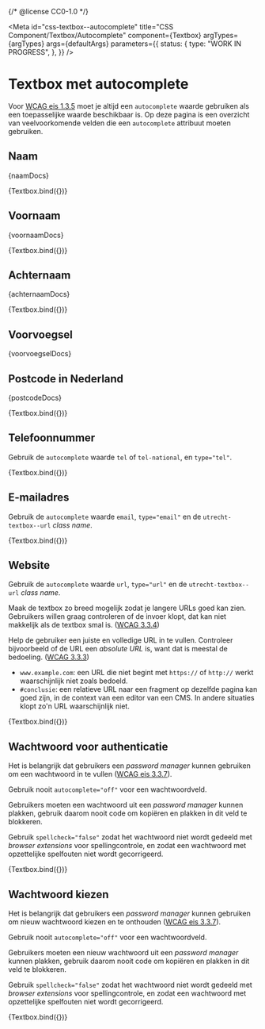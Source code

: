 {/* @license CC0-1.0 */}


<Meta
  id="css-textbox--autocomplete"
  title="CSS Component/Textbox/Autocomplete"
  component={Textbox}
  argTypes={argTypes}
  args={defaultArgs}
  parameters={{
    status: {
      type: "WORK IN PROGRESS",
    },
  }}
/>

# Textbox met autocomplete

Voor [WCAG eis 1.3.5](https://www.w3.org/TR/WCAG21/#identify-input-purpose) moet je altijd een `autocomplete` waarde gebruiken als een toepasselijke waarde beschikbaar is. Op deze pagina is een overzicht van veelvoorkomende velden die een `autocomplete` attribuut moeten gebruiken.

## Naam

<Description>{naamDocs}</Description>

<Canvas>
  <Story
    name="Naam"
    args={{
      ...exampleArgs,
      autocomplete: "name",
      spellcheck: "false",
      value: "Sjors van Amerongen",
    }}
    parameters={{
      chromatic: { disableSnapshot: true },
    }}
  >
    {Textbox.bind({})}
  </Story>
</Canvas>

## Voornaam

<Description>{voornaamDocs}</Description>

<Canvas>
  <Story
    name="Voornaam"
    args={{
      ...exampleArgs,
      value: "Sjors",
      autocomplete: "given-name",
      spellcheck: "false",
    }}
    parameters={{
      chromatic: { disableSnapshot: true },
    }}
  >
    {Textbox.bind({})}
  </Story>
</Canvas>

## Achternaam

<Description>{achternaamDocs}</Description>

<Canvas>
  <Story
    name="Achternaam"
    args={{
      ...exampleArgs,
      value: "van der Meer",
      autocomplete: "family-name",
      spellcheck: "false",
    }}
    parameters={{
      chromatic: { disableSnapshot: true },
    }}
  >
    {Textbox.bind({})}
  </Story>
</Canvas>

## Voorvoegsel

<Description>{voorvoegselDocs}</Description>

## Postcode in Nederland

<Description>{postcodeDocs}</Description>

<Canvas>
  <Story
    name="Postcode"
    args={{
      ...exampleArgs,
      value: "3521 AZ",
      autocomplete: "postal-code",
      spellcheck: "false",
    }}
    parameters={{
      chromatic: { disableSnapshot: true },
    }}
  >
    {Textbox.bind({})}
  </Story>
</Canvas>

## Telefoonnummer

Gebruik de `autocomplete` waarde `tel` of `tel-national`, en `type="tel"`.

<Canvas>
  <Story
    name="Telefoonnummer"
    args={{
      ...exampleArgs,
      autocomplete: "tel",
      spellcheck: "false",
      type: "tel",
      value: "+31 30 286 00 00",
    }}
    parameters={{
      chromatic: { disableSnapshot: true },
    }}
  >
    {Textbox.bind({})}
  </Story>
</Canvas>

## E-mailadres

Gebruik de `autocomplete` waarde `email`, `type="email"` en de `utrecht-textbox--url` _class name_.

<Canvas>
  <Story
    name="E-mailadres"
    args={{
      ...exampleArgs,
      autocomplete: "email",
      spellcheck: "false",
      type: "email",
      value: "info@example.fi",
    }}
    parameters={{
      chromatic: { disableSnapshot: true },
    }}
  >
    {Textbox.bind({})}
  </Story>
</Canvas>

## Website

Gebruik de `autocomplete` waarde `url`, `type="url"` en de `utrecht-textbox--url` _class name_.

Maak de textbox zo breed mogelijk zodat je langere URLs goed kan zien. Gebruikers willen graag controleren of de invoer klopt, dat kan niet makkelijk als de textbox smal is. ([WCAG 3.3.4](https://www.w3.org/TR/WCAG21/#error-prevention-legal-financial-data))

Help de gebruiker een juiste en volledige URL in te vullen. Controleer bijvoorbeeld of de URL een _absolute URL_ is, want dat is meestal de bedoeling. ([WCAG 3.3.3](https://www.w3.org/TR/WCAG21/#error-suggestion))

- `www.example.com`: een URL die niet begint met `https://` of `http://` werkt waarschijnlijk niet zoals bedoeld.
- `#conclusie`: een relatieve URL naar een fragment op dezelfde pagina kan goed zijn, in de context van een editor van een CMS. In andere situaties klopt zo'n URL waarschijnlijk niet.

<Canvas>
  <Story
    name="Website"
    args={{
      ...exampleArgs,
      autocomplete: "url",
      spellcheck: "false",
      type: "url",
      value: "https://example.fi",
    }}
    parameters={{
      chromatic: { disableSnapshot: true },
    }}
  >
    {Textbox.bind({})}
  </Story>
</Canvas>

## Wachtwoord voor authenticatie

Het is belangrijk dat gebruikers een _password manager_ kunnen gebruiken om een wachtwoord in te vullen ([WCAG eis 3.3.7](https://www.w3.org/TR/WCAG22/#accessible-authentication)).

Gebruik nooit `autocomplete="off"` voor een wachtwoordveld.

Gebruikers moeten een wachtwoord uit een _password manager_ kunnen plakken, gebruik daarom nooit code om kopiëren en plakken in dit veld te blokkeren.

Gebruik `spellcheck="false"` zodat het wachtwoord niet wordt gedeeld met _browser extensions_ voor spellingcontrole, en zodat een wachtwoord met opzettelijke spelfouten niet wordt gecorrigeerd.

<Canvas>
  <Story
    name="Wachtwoord"
    args={{
      ...exampleArgs,
      autocomplete: "current-password",
      spellcheck: "false",
      type: "password",
    }}
  >
    {Textbox.bind({})}
  </Story>
</Canvas>

## Wachtwoord kiezen

Het is belangrijk dat gebruikers een _password manager_ kunnen gebruiken om nieuw wachtwoord kiezen en te onthouden ([WCAG eis 3.3.7](https://www.w3.org/TR/WCAG22/#accessible-authentication)).

Gebruik nooit `autocomplete="off"` voor een wachtwoordveld.

Gebruikers moeten een nieuw wachtwoord uit een _password manager_ kunnen plakken, gebruik daarom nooit code om kopiëren en plakken in dit veld te blokkeren.

Gebruik `spellcheck="false"` zodat het wachtwoord niet wordt gedeeld met _browser extensions_ voor spellingcontrole, en zodat een wachtwoord met opzettelijke spelfouten niet wordt gecorrigeerd.

<Canvas>
  <Story
    name="Wachtwoord kiezen"
    args={{
      ...exampleArgs,
      autocomplete: "new-password",
      spellcheck: "false",
      type: "password",
      value: "",
    }}
  >
    {Textbox.bind({})}
  </Story>
</Canvas>
